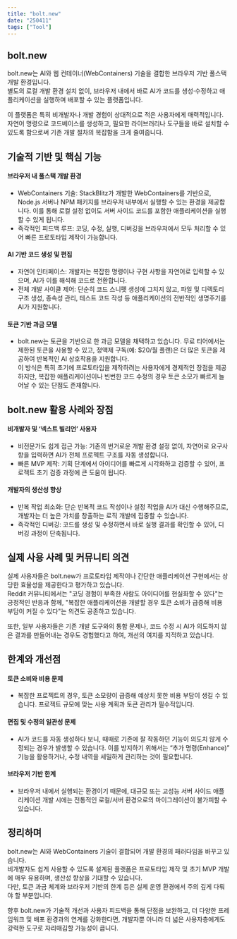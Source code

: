 ```yaml
---
title: "bolt.new"
date: "250411"
tags: ["Tool"]
---
```


## bolt.new

bolt.new는 AI와 웹 컨테이너(WebContainers) 기술을 결합한 브라우저 기반 풀스택 개발 환경입니다.  
별도의 로컬 개발 환경 설치 없이, 브라우저 내에서 바로 AI가 코드를 생성·수정하고 애플리케이션을 실행하며 배포할 수 있는 플랫폼입니다.

이 플랫폼은 특히 비개발자나 개발 경험이 상대적으로 적은 사용자에게 매력적입니다.  
자연어 명령으로 코드베이스를 생성하고, 필요한 라이브러리나 도구들을 바로 설치할 수 있도록 함으로써 기존 개발 절차의 복잡함을 크게 줄여줍니다.

## 기술적 기반 및 핵심 기능

#### 브라우저 내 풀스택 개발 환경

- WebContainers 기술: StackBlitz가 개발한 WebContainers를 기반으로, Node.js 서버나 NPM 패키지를 브라우저 내부에서 실행할 수 있는 환경을 제공합니다. 이를 통해 로컬 설정 없이도 서버 사이드 코드를 포함한 애플리케이션을 실행할 수 있게 됩니다.
- 즉각적인 피드백 루프: 코딩, 수정, 실행, 디버깅을 브라우저에서 모두 처리할 수 있어 빠른 프로토타입 제작이 가능합니다.

#### AI 기반 코드 생성 및 편집

- 자연어 인터페이스: 개발자는 복잡한 명령이나 구현 사항을 자연어로 입력할 수 있으며, AI가 이를 해석해 코드로 전환합니다.
- 전체 개발 사이클 제어: 단순히 코드 스니펫 생성에 그치지 않고, 파일 및 디렉토리 구조 생성, 종속성 관리, 테스트 코드 작성 등 애플리케이션의 전반적인 생명주기를 AI가 지원합니다.

#### 토큰 기반 과금 모델

- bolt.new는 토큰을 기반으로 한 과금 모델을 채택하고 있습니다. 무료 티어에서는 제한된 토큰을 사용할 수 있고, 정액제 구독(예: $20/월 플랜)은 더 많은 토큰을 제공하여 반복적인 AI 상호작용을 지원합니다.  
  이 방식은 특히 초기에 프로토타입을 제작하려는 사용자에게 경제적인 장점을 제공하지만, 복잡한 애플리케이션이나 빈번한 코드 수정의 경우 토큰 소모가 빠르게 늘어날 수 있는 단점도 존재합니다.

## bolt.new 활용 사례와 장점

#### 비개발자 및 ‘넥스트 빌리언’ 사용자

- 비전문가도 쉽게 접근 가능: 기존의 번거로운 개발 환경 설정 없이, 자연어로 요구사항을 입력하면 AI가 전체 프로젝트 구조를 자동 생성합니다.
- 빠른 MVP 제작: 기획 단계에서 아이디어를 빠르게 시각화하고 검증할 수 있어, 프로젝트 초기 검증 과정에 큰 도움이 됩니다.

#### 개발자의 생산성 향상

- 반복 작업 최소화: 단순 반복적 코드 작성이나 설정 작업을 AI가 대신 수행해주므로, 개발자는 더 높은 가치를 창출하는 로직 개발에 집중할 수 있습니다.
- 즉각적인 디버깅: 코드를 생성 및 수정하면서 바로 실행 결과를 확인할 수 있어, 디버깅 과정이 단축됩니다.

## 실제 사용 사례 및 커뮤니티 의견

실제 사용자들은 bolt.new가 프로토타입 제작이나 간단한 애플리케이션 구현에서는 상당한 효율성을 제공한다고 평가하고 있습니다.  
Reddit 커뮤니티에서는 "코딩 경험이 부족한 사람도 아이디어를 현실화할 수 있다"는 긍정적인 반응과 함께, "복잡한 애플리케이션을 개발할 경우 토큰 소비가 급증해 비용 부담이 커질 수 있다"는 의견도 공존하고 있습니다.

또한, 일부 사용자들은 기존 개발 도구와의 통합 문제나, 코드 수정 시 AI가 의도하지 않은 결과를 만들어내는 경우도 경험했다고 하여, 개선의 여지를 지적하고 있습니다.

## 한계와 개선점

#### 토큰 소비와 비용 문제

- 복잡한 프로젝트의 경우, 토큰 소모량이 급증해 예상치 못한 비용 부담이 생길 수 있습니다. 프로젝트 규모에 맞는 사용 계획과 토큰 관리가 필수적입니다.

#### 편집 및 수정의 일관성 문제

- AI가 코드를 자동 생성하다 보니, 때때로 기존에 잘 작동하던 기능이 의도치 않게 수정되는 경우가 발생할 수 있습니다. 이를 방지하기 위해서는 “추가 명령(Enhance)” 기능을 활용하거나, 수정 내역을 세밀하게 관리하는 것이 필요합니다.

#### 브라우저 기반 한계

- 브라우저 내에서 실행되는 환경이기 때문에, 대규모 또는 고성능 서버 사이드 애플리케이션 개발 시에는 전통적인 로컬/서버 환경으로의 마이그레이션이 불가피할 수 있습니다.

## 정리하며

bolt.new는 AI와 WebContainers 기술이 결합되어 개발 환경의 패러다임을 바꾸고 있습니다.  
비개발자도 쉽게 사용할 수 있도록 설계된 플랫폼은 프로토타입 제작 및 초기 MVP 개발에 매우 유용하며, 생산성 향상을 기대할 수 있습니다.  
다만, 토큰 과금 체계와 브라우저 기반의 한계 등은 실제 운영 환경에서 주의 깊게 다뤄야 할 부분입니다.

향후 bolt.new가 기술적 개선과 사용자 피드백을 통해 단점을 보완하고, 더 다양한 프레임워크 및 배포 환경과의 연계를 강화한다면, 개발자뿐 아니라 더 넓은 사용자층에게도 강력한 도구로 자리매김할 가능성이 큽니다.
